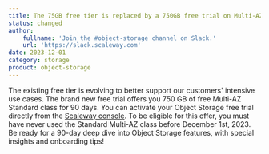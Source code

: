 ```yaml
---
title: The 75GB free tier is replaced by a 750GB free trial on Multi-AZ class!
status: changed
author:
    fullname: 'Join the #object-storage channel on Slack.'
    url: 'https://slack.scaleway.com'
date: 2023-12-01
category: storage
product: object-storage
---
```


The existing free tier is evolving to better support our customers' intensive use cases. The brand new free trial offers you 750 GB of free Multi-AZ Standard class for 90 days. You can activate your Object Storage free trial directly from the [Scaleway console](https://account.scaleway.com/?service=elementsobject-storage/buckets). To be eligible for this offer, you must have never used the Standard Multi-AZ class before December 1st, 2023. Be ready for a 90-day deep dive into Object Storage features, with special insights and onboarding tips!

